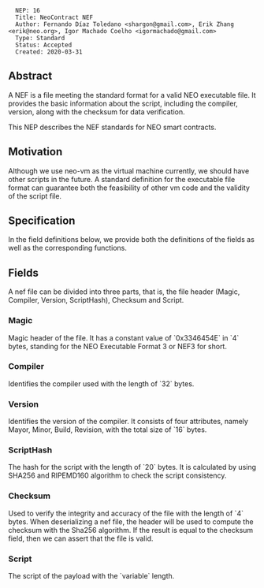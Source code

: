 <pre>
  NEP: 16
  Title: NeoContract NEF
  Author: Fernando Díaz Toledano <shargon@gmail.com>, Erik Zhang <erik@neo.org>, Igor Machado Coelho <igormachado@gmail.com>
  Type: Standard
  Status: Accepted
  Created: 2020-03-31
</pre>

==Abstract==

A NEF is a file meeting the standard format for a valid NEO executable file. It provides the basic information about the script, including the compiler, version, along with the checksum for data verification.

This NEP describes the NEF standards for NEO smart contracts.

==Motivation==

Although we use neo-vm as the virtual machine currently, we should have other scripts in the future. A standard definition for the executable file format can guarantee both the feasibility of other vm code and the validity of the script file.

==Specification==

In the field definitions below, we provide both the definitions of the fields as well as the corresponding functions.

==Fields==

A nef file can be divided into three parts, that is, the file header (Magic, Compiler, Version, ScriptHash), Checksum and Script.

===Magic===

Magic header of the file. It has a constant value of `0x3346454E` in `4` bytes, standing for the NEO Executable Format 3 or NEF3 for short.

===Compiler===

Identifies the compiler used with the length of `32` bytes.

===Version===

Identifies the version of the compiler. It consists of four attributes, namely Mayor, Minor, Build, Revision, with the total size of `16` bytes.

===ScriptHash===

The hash for the script with the length of `20` bytes. It is calculated by using SHA256 and RIPEMD160 algorithm to check the script consistency.

===Checksum===

Used to verify the integrity and accuracy of the file with the length of `4` bytes. When deserializing a nef file, the header will be used to compute the checksum with the Sha256 algorithm. If the result is equal to the checksum field, then we can assert that the file is valid.

===Script===

The script of the payload with the `variable` length. 
